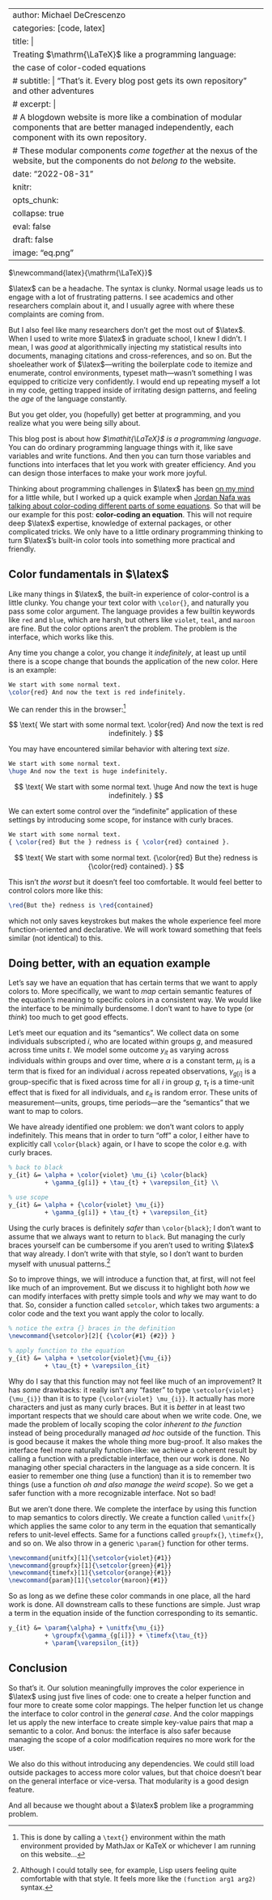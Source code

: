 
---
author: Michael DeCrescenzo
categories: [code, latex]
title: |
    Treating $\mathrm{\LaTeX}$ like a programming language:
    the case of color-coded equations
# subtitle: | "That's it. Every blog post gets its own repository" and other adventures
# excerpt: |
#     A blogdown website is more like a combination of modular components that are better managed independently, each component with its own repository.
#     These modular components _come together_ at the nexus of the website, but the components do not _belong to_ the website.
date: "2022-08-31"
knitr:
    opts_chunk:
        collapse: true
        eval: false
draft: false
image: "eq.png"
---

$\newcommand{latex}{\mathrm{\LaTeX}}$

$\latex$ can be a headache.
The syntax is clunky.
Normal usage leads us to engage with a lot of frustrating patterns.
I see academics and other researchers complain about it, and I usually agree with where these complaints are coming from.

But I also feel like many researchers don't get the most out of $\latex$.
When I used to write more $\latex$ in graduate school, I knew I didn't.
I mean, I was _good_ at algorithmically injecting my statistical results into documents, managing citations and cross-references, and so on.
But the shoeleather work of $\latex$---writing the boilerplate code to itemize and enumerate, control environments, typeset math---wasn't something I was equipped to criticize very confidently.
I would end up repeating myself a lot in my code, getting trapped inside of irritating design patterns, and feeling the _age_ of the language constantly.

But you get older, you (hopefully) get better at programming, and you realize what you were being silly about.

This blog post is about how _$\mathit{\LaTeX}$ is a programming language_.
You can do ordinary programming language things with it, like save variables and write functions.
And then you can turn those variables and functions into interfaces that let you work with greater efficiency.
And you can design those interfaces to make your work more joyful.

Thinking about programming challenges in $\latex$ has been [on my mind](https://twitter.com/mikedecr/status/1559721156130881536) for a little while,
but I worked up a quick example when [Jordan Nafa was talking about color-coding different parts of some equations](https://twitter.com/adamjnafa/status/1565164364981620737).
So that will be our example for this post: **color-coding an equation**.
This will not require deep $\latex$ expertise, knowledge of external packages, or other complicated tricks.
We only have to a little ordinary programming thinking to turn $\latex$'s built-in color tools into something more practical and friendly.


## Color fundamentals in $\latex$

Like many things in $\latex$, the built-in experience of color-control is a little clunky.
You change your text color with `\color{}`, and naturally you pass some color argument.
The language provides a few builtin keywords like `red` and `blue`, which are harsh, but others like `violet`, `teal`, and `maroon` are fine.
But the color options aren't the problem.
The problem is the interface, which works like this.

Any time you change a color, you change it _indefinitely_, at least up until there is a scope change that bounds the application of the new color.
Here is an example:

```latex
We start with some normal text.
\color{red} And now the text is red indefinitely.
```

We can render this in the browser:[^mathtext]

[^mathtext]: This is done by calling a `\text{}` environment within the math environment provided by MathJax or KaTeX or whichever I am running on this website...

$$
\text{
    We start with some normal text. 
    \color{red} And now the text is red indefinitely.
}
$$


You may have encountered similar behavior with altering text _size_.

```latex
We start with some normal text.
\huge And now the text is huge indefinitely.
```

$$
\text{
    We start with some normal text. 
    \huge And now the text is huge indefinitely.
}
$$

We can extert some control over the "indefinite" application of these settings by introducing some scope, for instance with curly braces.

```latex
We start with some normal text. 
{ \color{red} But the } redness is { \color{red} contained }.
```

$$
\text{
    We start with some normal text. 
    {\color{red} But the} redness is {\color{red} contained}.
}
$$

This isn't _the worst_ but it doesn't feel too comfortable.
It would feel better to control colors more like this:
```latex
\red{But the} redness is \red{contained}
```
which not only saves keystrokes but makes the whole experience feel more function-oriented and declarative.
We will work toward something that feels similar (not identical) to this.


## Doing better, with an equation example

Let's say we have an equation that has certain terms that we want to apply colors to.
More specifically, we want to _map_ certain semantic features of the equation's meaning to specific colors in a consistent way.
We would like the interface to be minimally burdensome. I don't want to have to type (or _think_) too much to get good effects.

Let's meet our equation and its "semantics".
We collect data on some individuals subscripted $i$, who are located within groups $g$, and measured across time units $t$.
We model some outcome $y_{it}$ as varying across individuals within groups and over time,
\begin{align}
    y_{it} &= \alpha + \mu_{i} + \gamma_{g[i]} + \tau_{t} + \varepsilon_{it}
\end{align}
where $\alpha$ is a constant term,
$\mu_{i}$ is a term that is fixed for an individual $i$ across repeated observations,
$\gamma_{g[i]}$ is a group-specific that is fixed across time for all $i$ in group $g$,
$\tau_{t}$ is a time-unit effect that is fixed for all individuals,
and $\varepsilon_{it}$ is random error.
These units of measurement---units, groups, time periods---are the "semantics" that we want to map to colors.

We have already identified one problem: we don't want colors to apply indefinitely.
This means that in order to turn "off" a color, I either have to explicitly call `\color{black}` again,
or I have to scope the color e.g. with curly braces.


```latex
% back to black
y_{it} &= \alpha + \color{violet} \mu_{i} \color{black} 
          + \gamma_{g[i]} + \tau_{t} + \varepsilon_{it} \\

% use scope
y_{it} &= \alpha + {\color{violet} \mu_{i}} 
          + \gamma_{g[i]} + \tau_{t} + \varepsilon_{it}
```

\begin{align}
    y_{it} &= \alpha + \color{violet} \mu_{i} \color{black} + \gamma_{g[i]} + \tau_{t} + \varepsilon_{it} \\
    y_{it} &= \alpha + {\color{violet} \mu_{i}} + \gamma_{g[i]} + \tau_{t} + \varepsilon_{it}
\end{align}

Using the curly braces is definitely _safer_ than `\color{black}`; I don't want to assume that we always want to return to `black`.
But managing the curly braces yourself can be cumbersome if you aren't used to writing $\latex$ that way already.
I don't write with that style, so I don't want to burden myself with unusual patterns.[^lisp]

[^lisp]: Although I could totally see, for example, Lisp users feeling quite comfortable with that style.
It feels more like the `(function arg1 arg2)` syntax.

So to improve things, we will introduce a function that, at first, will not feel like much of an improvement.
But we discuss it to highlight both _how_ we can modify interfaces with pretty simple tools and _why_ we may want to do that.
So, consider a function called `setcolor`, which takes two arguments: a color code and the text you want apply the color to locally.

```latex
% notice the extra {} braces in the definition
\newcommand{\setcolor}[2]{ {\color{#1} {#2}} } 

% apply function to the equation
y_{it} &= \alpha + \setcolor{violet}{\mu_{i}} 
          + \tau_{t} + \varepsilon_{it}
```

\begin{align}
    \newcommand{\setcolor}[2]{ {\color{#1} {#2}} }
    y_{it} &= \alpha + \setcolor{violet}{\mu_{i}} + \gamma_{g[i]} + \tau_{t} + \varepsilon_{it}
\end{align}

Why do I say that this function may not feel like much of an improvement?
It has _some_ drawbacks: it really isn't any "faster" to type `\setcolor{violet}{\mu_{i}}` than it is to type `{\color{violet} \mu_{i}}`.
It actually has more characters and just as many curly braces.
But it is _better_ in at least two important respects that we should care about when we write code.
One, we made the problem of locally scoping the color _inherent to the function_ instead of being procedurally managed _ad hoc_ outside of the function.
This is good because it makes the whole thing more bug-proof.
It also makes the interface feel more naturally function-like:
we achieve a coherent result by calling a function with a predictable interface, then our work is done.
No managing other special characters in the language as a side concern.
It is easier to remember one thing (use a function) than it is to remember two things (use a function _oh and also manage the weird scope_).
So we get a safer function with a more recognizable interface.
Not so bad!

But we aren't done there.
We complete the interface by using this function to map semantics to colors directly.
We create a function called `\unitfx{}` which applies the same color to any term in the equation that semantically refers to unit-level effects.
Same for a functions called `groupfx{}`, `\timefx{}`, and so on.
We also throw in a generic `\param{}` function for other terms.

```latex
\newcommand{unitfx}[1]{\setcolor{violet}{#1}}
\newcommand{groupfx}[1]{\setcolor{green}{#1}}
\newcommand{timefx}[1]{\setcolor{orange}{#1}}
\newcommand{param}[1]{\setcolor{maroon}{#1}}
```

So as long as we define these color commands in one place, all the hard work is done.
All downstream calls to these functions are simple.
Just wrap a term in the equation inside of the function corresponding to its semantic.

```latex
y_{it} &= \param{\alpha} + \unitfx{\mu_{i}}
          + \groupfx{\gamma_{g[i]}} + \timefx{\tau_{t}}
          + \param{\varepsilon_{it}}
```

\begin{align}
    \newcommand{unitfx}[1]{\setcolor{violet}{#1}}
    \newcommand{groupfx}[1]{\setcolor{green}{#1}}
    \newcommand{timefx}[1]{\setcolor{orange}{#1}}
    \newcommand{param}[1]{\setcolor{maroon}{#1}}
    y_{it} &= \param{\alpha} + \unitfx{\mu_{i}} + \groupfx{\gamma_{g[i]}} + \timefx{\tau_{t}} + \param{\varepsilon_{it}}
\end{align}


## Conclusion

So that's it.
Our solution meaningfully improves the color experience in $\latex$ using just five lines of code: one to create a helper function and four more to create some color mappings.
The helper function let us change the interface to color control in the _general case_.
And the color mappings let us apply the new interface to create simple key-value pairs that map a semantic to a color.
And bonus: the interface is also safer because managing the scope of a color modification requires no more work for the user.

We also do this without introducing any dependencies.
We could still load outside packages to access more color values, but that choice doesn't bear on the general interface or vice-versa.
That modularity is a good design feature.

And all because we thought about a $\latex$ problem like a programming problem.

